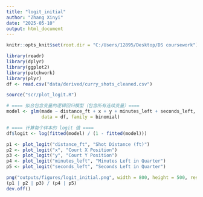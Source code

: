 ---
title: "logit_initial"
author: "Zhang Xinyi"
date: "2025-05-10"
output: html_document
---

```{r setup, include=FALSE}
knitr::opts_knit$set(root.dir = "C:/Users/12895/Desktop/DS coursework")
```

```{r}
library(readr)
library(dplyr)
library(ggplot2)
library(patchwork)
library(plyr)
df <- read.csv("data/derived/curry_shots_cleaned.csv")

```


```{r}
source("scr/plot_logit.R")

# ==== 拟合包含变量的逻辑回归模型（包含所有连续变量）====
model <- glm(made ~ distance_ft + x + y + minutes_left + seconds_left,
             data = df, family = binomial)

# ==== 计算每个样本的 logit 值 ====
df$logit <- log(fitted(model) / (1 - fitted(model)))

p1 <- plot_logit("distance_ft", "Shot Distance (ft)")
p2 <- plot_logit("x", "Court X Position")
p3 <- plot_logit("y", "Court Y Position")
p4 <- plot_logit("minutes_left", "Minutes Left in Quarter")
p5 <- plot_logit("seconds_left", "Seconds Left in Quarter")

png("outputs/figures/logit_initial.png", width = 800, height = 500, res = 100)
(p1 | p2 | p3) / (p4 | p5)
dev.off()
```

